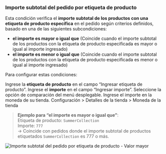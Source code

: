 ### Importe subtotal del pedido por etiqueta de producto

Esta condición verifica el **importe subtotal de los productos con una etiqueta de producto específica** en el pedido según criterios definidos, basado en una de las siguientes subcondiciones:

- **el importe es mayor o igual que** (Coincide cuando el importe subtotal de los productos con la etiqueta de producto especificada es mayor o igual al importe ingresado)
- **el importe es menor o igual que** (Coincide cuando el importe subtotal de los productos con la etiqueta de producto especificada es menor o igual al importe ingresado)

Para configurar estas condiciones:

<Steps>
  <Step title="Ingresar etiqueta de producto">
    Ingrese la <strong>etiqueta de producto</strong> en el campo “Ingresar etiqueta de producto”.
  </Step>

  <Step title="Ingresar importe">
    Ingrese el <strong>importe</strong> en el campo “Ingresar importe”.
  </Step>

  <Step title="Seleccionar opción de comparación">
    Seleccione la opción de comparación del menú desplegable.
  </Step>
</Steps>

<Note>
  Ingrese el importe en la moneda de su tienda. Configuración > Detalles de la tienda > Moneda de la tienda
</Note>

> **Ejemplo para “el importe es mayor o igual que”**:  
> Etiqueta de producto: `SummerCollection`  
> Importe: `777`  
> → Coincide con pedidos donde el importe subtotal de productos etiquetados `SummerCollection` es 777 o más.

<img
  src="/images/essentials/condition-sets/order-subtotal-amount-per-product-tag-has-greater-value.webp"
  alt="Importe subtotal del pedido por etiqueta de producto - Valor mayor"
/>
